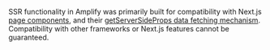 <Callout>

SSR functionality in Amplify was primarily built for compatibility with Next.js [page components](https://nextjs.org/docs/pages/building-your-application/routing/pages-and-layouts), and their [getServerSideProps data fetching mechanism](https://nextjs.org/docs/basic-features/data-fetching/get-server-side-props). Compatibility with other frameworks or Next.js features cannot be guaranteed.

</Callout>
